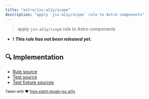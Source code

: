 ```yaml
---
title: "astro/jsx-a11y/scope"
description: "apply `jsx-a11y/scope` rule to Astro components"
---
```


> apply `jsx-a11y/scope` rule to Astro components

- ❗ <badge text="This rule has not been released yet." vertical="middle" type="error"> **_This rule has not been released yet._** </badge>



## 🔍 Implementation

- [Rule source](https://github.com/ota-meshi/eslint-plugin-astro/blob/main/src/rules/jsx-a11y/scope.ts)
- [Test source](https://github.com/ota-meshi/eslint-plugin-astro/blob/main/tests/src/rules/jsx-a11y/scope.ts)
- [Test fixture sources](https://github.com/ota-meshi/eslint-plugin-astro/tree/main/tests/fixtures/rules/jsx-a11y/scope)

<sup>Taken with ❤️ [from eslint-plugin-jsx-a11y](https://github.com/jsx-eslint/eslint-plugin-jsx-a11y/tree/HEAD/docs/rules/scope.md)</sup>
